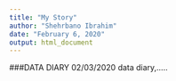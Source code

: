 ```yaml
---
title: "My Story"
author: "Shehrbano Ibrahim"
date: "February 6, 2020"
output: html_document
---
```





###DATA DIARY 
02/03/2020
data diary,.....